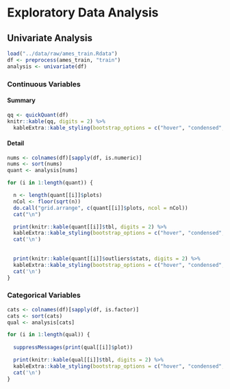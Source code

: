 # Exploratory Data Analysis
## Univariate Analysis
```r
load("../data/raw/ames_train.Rdata")
df <- preprocess(ames_train, "train")
analysis <- univariate(df)
```

### Continuous Variables

#### Summary
```r
qq <- quickQuant(df)
knitr::kable(qq, digits = 2) %>%
  kableExtra::kable_styling(bootstrap_options = c("hover", "condensed", "responsive"), full_width = T, position = "center")
```


#### Detail
```r
nums <- colnames(df)[sapply(df, is.numeric)]
nums <- sort(nums)
quant <- analysis[nums]

for (i in 1:length(quant)) {

  n <- length(quant[[i]]$plots)
  nCol <- floor(sqrt(n))
  do.call("grid.arrange", c(quant[[i]]$plots, ncol = nCol))
  cat("\n")

  print(knitr::kable(quant[[i]]$tbl, digits = 2) %>%
  kableExtra::kable_styling(bootstrap_options = c("hover", "condensed", "responsive"), full_width = T, position = "center"))
  cat('\n')
  
  
  print(knitr::kable(quant[[i]]$outliers$stats, digits = 2) %>%
  kableExtra::kable_styling(bootstrap_options = c("hover", "condensed", "responsive"), full_width = T, position = "center"))
  cat('\n')
}

```

### Categorical Variables
```r
cats <- colnames(df)[sapply(df, is.factor)]
cats <- sort(cats)
qual <- analysis[cats]

for (i in 1:length(qual)) {
  
  suppressMessages(print(qual[[i]]$plot))

  print(knitr::kable(qual[[i]]$tbl, digits = 2) %>%
  kableExtra::kable_styling(bootstrap_options = c("hover", "condensed", "responsive"), full_width = T, position = "center"))
  cat('\n')
}

```

